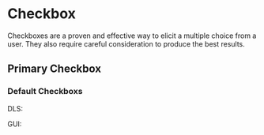 <style>
  {`
    .flex {
      display: flex;
      align-items: center;
      gap: 16px;
    }
     .type {
      min-width: 40px;
    }
 `}
</style>



<Meta title="Checkbox Overview" />

# Checkbox

Checkboxes are a proven and effective way to elicit a multiple choice from a user. They also require careful consideration to produce the best results.

## Primary Checkbox

### Default Checkboxs

<Canvas>
  <div>
    <div class="flex">
      <p class="type">DLS:</p>
      <Story of={CheckboxStories.Default} />
    </div>
    <div class="flex">
      <p class="type">GUI:</p>
      <Story of={CheckboxGUIStories.Default} />
    </div>
  </div>
</Canvas>
